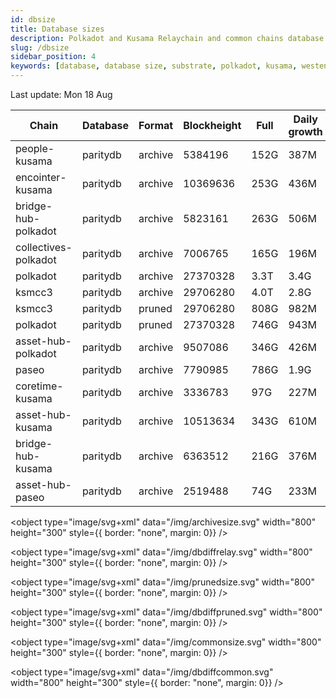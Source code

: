 ```yaml
---
id: dbsize
title: Database sizes
description: Polkadot and Kusama Relaychain and common chains database sizes
slug: /dbsize
sidebar_position: 4
keywords: [database, database size, substrate, polkadot, kusama, westend]
---
```



Last update: Mon 18 Aug

| Chain    | Database   | Format | Blockheight | Full         | Daily growth |
| ------------------------| ----------- | -------- | ------- | ---------- | ----- | 
| people-kusama | paritydb | archive | 5384196 | 152G | 387M |
| encointer-kusama | paritydb | archive | 10369636 | 253G | 436M |
| bridge-hub-polkadot | paritydb | archive | 5823161 | 263G | 506M |
| collectives-polkadot | paritydb | archive | 7006765 | 165G | 196M |
| polkadot | paritydb | archive | 27370328 | 3.3T | 3.4G |
| ksmcc3 | paritydb | archive | 29706280 | 4.0T | 2.8G |
| ksmcc3 | paritydb | pruned | 29706280 | 808G | 982M |
| polkadot | paritydb | pruned | 27370328 | 746G | 943M |
| asset-hub-polkadot | paritydb | archive | 9507086 | 346G | 426M |
| paseo | paritydb | archive | 7790985 | 786G | 1.9G |
| coretime-kusama | paritydb | archive | 3336783 | 97G | 227M |
| asset-hub-kusama | paritydb | archive | 10513634 | 343G | 610M |
| bridge-hub-kusama | paritydb | archive | 6363512 | 216G | 376M |
| asset-hub-paseo | paritydb | archive | 2519488 | 74G | 233M |
<object type="image/svg+xml" data="/img/archivesize.svg" width="800" height="300" style={{ border: "none", margin: 0}} />

<object type="image/svg+xml" data="/img/dbdiffrelay.svg" width="800" height="300" style={{ border: "none", margin: 0}} />

<object type="image/svg+xml" data="/img/prunedsize.svg" width="800" height="300" style={{ border: "none", margin: 0}} />

<object type="image/svg+xml" data="/img/dbdiffpruned.svg" width="800" height="300" style={{ border: "none", margin: 0}} />

<object type="image/svg+xml" data="/img/commonsize.svg" width="800" height="300" style={{ border: "none", margin: 0}} />

<object type="image/svg+xml" data="/img/dbdiffcommon.svg" width="800" height="300" style={{ border: "none", margin: 0}} />
